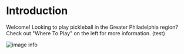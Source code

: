 # Introduction
 
Welcome! Looking to play pickleball in the Greater Philadelphia region? Check out "Where To Play" on the left for more information. (test) 


![image info](assets/google_maps_philadelphia.png)
